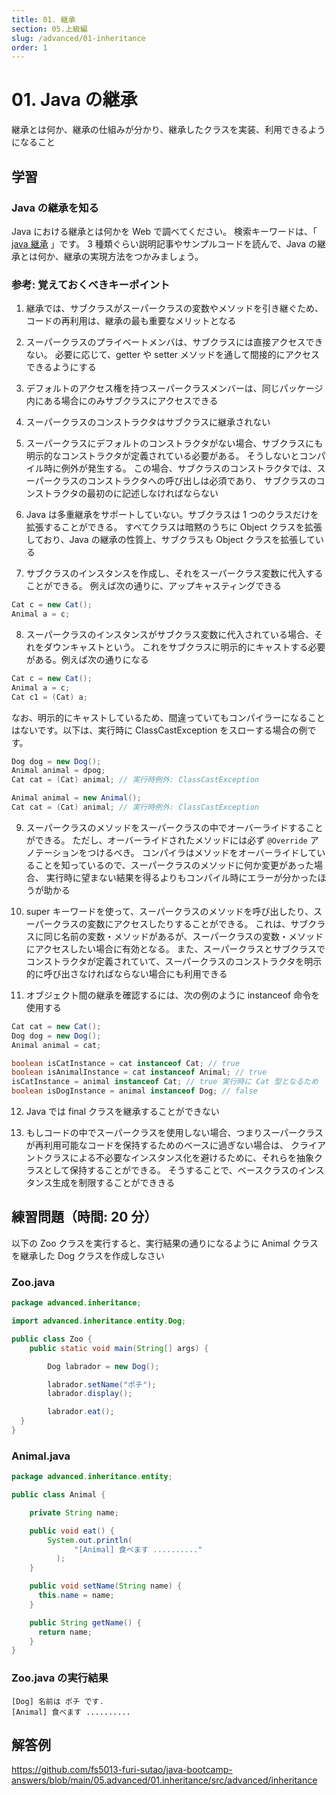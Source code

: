 ```yaml
---
title: 01. 継承
section: 05.上級編
slug: /advanced/01-inheritance
order: 1
---
```


# 01. Java の継承

<p className="goal">継承とは何か、継承の仕組みが分かり、継承したクラスを実装、利用できるようになること</p>

## 学習

### Java の継承を知る

Java における継承とは何かを Web で調べてください。
検索キーワードは、「 [java 継承](https://www.google.com/search?q=java+継承) 」です。
3 種類ぐらい説明記事やサンプルコードを読んで、Java の継承とは何か、継承の実現方法をつかみましょう。

### 参考: 覚えておくべきキーポイント

1. 継承では、サブクラスがスーパークラスの変数やメソッドを引き継ぐため、コードの再利用は、継承の最も重要なメリットとなる

2. スーパークラスのプライベートメンバは、サブクラスには直接アクセスできない。
   必要に応じて、getter や setter メソッドを通して間接的にアクセスできるようにする

3. デフォルトのアクセス権を持つスーパークラスメンバーは、同じパッケージ内にある場合にのみサブクラスにアクセスできる

4. スーパークラスのコンストラクタはサブクラスに継承されない

5. スーパークラスにデフォルトのコンストラクタがない場合、サブクラスにも明示的なコンストラクタが定義されている必要がある。
   そうしないとコンパイル時に例外が発生する。
   この場合、サブクラスのコンストラクタでは、スーパークラスのコンストラクタへの呼び出しは必須であり、
   サブクラスのコンストラクタの最初のに記述しなければならない

6. Java は多重継承をサポートしていない。サブクラスは 1 つのクラスだけを拡張することができる。
   すべてクラスは暗黙のうちに Object クラスを拡張しており、Java の継承の性質上、サブクラスも Object クラスを拡張している

7. サブクラスのインスタンスを作成し、それをスーパークラス変数に代入することができる。
   例えば次の通りに、アップキャスティングできる

```java
Cat c = new Cat();
Animal a = c;
```

8. スーパークラスのインスタンスがサブクラス変数に代入されている場合、それをダウンキャストという。
   これをサブクラスに明示的にキャストする必要がある。例えば次の通りになる

```java
Cat c = new Cat();
Animal a = c;
Cat c1 = (Cat) a;
```

なお、明示的にキャストしているため、間違っていてもコンパイラーになることはないです。以下は、実行時に ClassCastException をスローする場合の例です。

```java
Dog dog = new Dog();
Animal animal = dpog;
Cat cat = (Cat) animal; // 実行時例外: ClassCastException
```

```java
Animal animal = new Animal();
Cat cat = (Cat) animal; // 実行時例外: ClassCastException
```

9. スーパークラスのメソッドをスーパークラスの中でオーバーライドすることができる。
   ただし、オーバーライドされたメソッドには必ず `@Override` アノテーションをつけるべき。
   コンパイラはメソッドをオーバーライドしていることを知っているので、スーパークラスのメソッドに何か変更があった場合、
   実行時に望まない結果を得るよりもコンパイル時にエラーが分かったほうが助かる

10. super キーワードを使って、スーパークラスのメソッドを呼び出したり、スーパークラスの変数にアクセスしたりすることができる。
    これは、サブクラスに同じ名前の変数・メソッドがあるが、スーパークラスの変数・メソッドにアクセスしたい場合に有効となる。
    また、スーパークラスとサブクラスでコンストラクタが定義されていて、スーパークラスのコンストラクタを明示的に呼び出さなければならない場合にも利用できる

11. オブジェクト間の継承を確認するには、次の例のように instanceof 命令を使用する

```java
Cat cat = new Cat();
Dog dog = new Dog();
Animal animal = cat;

boolean isCatInstance = cat instanceof Cat; // true
boolean isAnimalInstance = cat instanceof Animal; // true
isCatInstance = animal instanceof Cat; // true 実行時に Cat 型となるため
boolean isDogInstance = animal instanceof Dog; // false
```

12. Java では final クラスを継承することができない

13. もしコードの中でスーパークラスを使用しない場合、つまりスーパークラスが再利用可能なコードを保持するためのベースに過ぎない場合は、
    クライアントクラスによる不必要なインスタンス化を避けるために、それらを抽象クラスとして保持することができる。
    そうすることで、ベースクラスのインスタンス生成を制限することができきる

## 練習問題（時間: 20 分）

以下の Zoo クラスを実行すると、実行結果の通りになるように Animal クラスを継承した Dog クラスを作成しなさい

### Zoo.java

```java
package advanced.inheritance;

import advanced.inheritance.entity.Dog;

public class Zoo {
    public static void main(String[] args) {

        Dog labrador = new Dog();

        labrador.setName("ポチ");
        labrador.display();

        labrador.eat();
  }
}
```

### Animal.java

```java
package advanced.inheritance.entity;

public class Animal {

    private String name;

    public void eat() {
        System.out.println(
              "[Animal] 食べます .........."
          );
    }

    public void setName(String name) {
      this.name = name;
    }

    public String getName() {
      return name;
    }
}
```

### Zoo.java の実行結果

```console
[Dog] 名前は ポチ です.
[Animal] 食べます ..........
```

## 解答例

https://github.com/fs5013-furi-sutao/java-bootcamp-answers/blob/main/05.advanced/01.inheritance/src/advanced/inheritance
